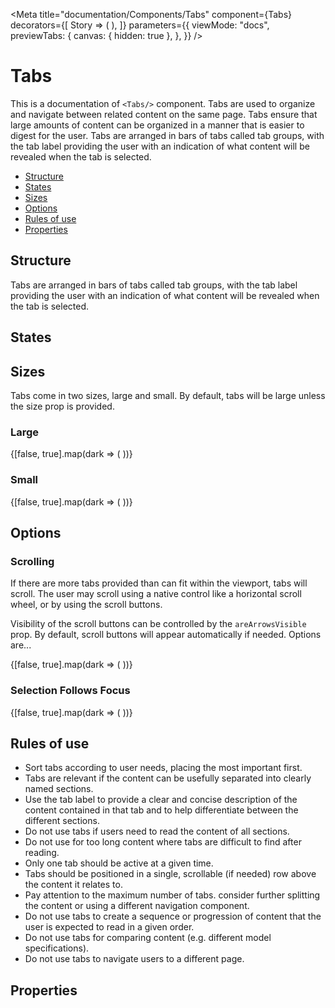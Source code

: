 <!--- Tabs.stories.mdx 
--->


<Meta
    title="documentation/Components/Tabs"
    component={Tabs}
    decorators={[
        Story => (
            <ThemeProvider defaultIsDarkModeEnabled={useDarkMode()}>
                <Story />
            </ThemeProvider>
        ),
    ]}
    parameters={{
        viewMode: "docs",
        previewTabs: {
            canvas: { hidden: true },
        },
    }}
/>

# Tabs

This is a documentation of `<Tabs/>` component.
Tabs are used to organize and navigate between related content on the same page.
Tabs ensure that large amounts of content can be organized in a manner that is easier
to digest for the user. Tabs are arranged in bars of tabs called tab groups, with the tab
label providing the user with an indication of what content will be revealed when the tab is selected.

-   [Structure](#structure)
-   [States](#sizes)
-   [Sizes](#sizes)
-   [Options](#options)
-   [Rules of use](#rules-of-use)
-   [Properties](#properties)

## Structure

Tabs are arranged in bars of tabs called tab groups, with the tab label providing the user
with an indication of what content will be revealed when the tab is selected.

## States

## Sizes

Tabs come in two sizes, large and small. By default, tabs will be large unless the size prop is provided.

### Large

<Canvas>
    <Story name="Tabs large">
        {[false, true].map(dark => (
            <Fragment key={dark}>
                <ThemeProvider dark={dark}></ThemeProvider>
            </Fragment>
        ))}
    </Story>
</Canvas>

### Small

<Canvas>
    <Story name="Tabs small">
        {[false, true].map(dark => (
            <Fragment key={dark}>
                <ThemeProvider dark={dark}></ThemeProvider>
            </Fragment>
        ))}
    </Story>
</Canvas>

## Options

### Scrolling

If there are more tabs provided than can fit within the viewport, tabs will scroll.
The user may scroll using a native control like a horizontal scroll wheel, or by using the scroll buttons.

Visibility of the scroll buttons can be controlled by the `areArrowsVisible` prop.
By default, scroll buttons will appear automatically if needed. Options are...

<Canvas>
    <Story name="Scrolling">
        {[false, true].map(dark => (
            <Fragment key={dark}>
                <ThemeProvider dark={dark}></ThemeProvider>
            </Fragment>
        ))}
    </Story>
</Canvas>

### Selection Follows Focus

<Canvas>
    <Story name="Selection Follows Focus">
        {[false, true].map(dark => (
            <Fragment key={dark}>
                <ThemeProvider dark={dark}></ThemeProvider>
            </Fragment>
        ))}
    </Story>
</Canvas>

## Rules of use

-   Sort tabs according to user needs, placing the most important first.
-   Tabs are relevant if the content can be usefully separated into clearly named sections.
-   Use the tab label to provide a clear and concise description of the content contained in that tab and to help differentiate between the different sections.
-   Do not use tabs if users need to read the content of all sections.
-   Do not use for too long content where tabs are difficult to find after reading.
-   Only one tab should be active at a given time.
-   Tabs should be positioned in a single, scrollable (if needed) row above the content it relates to.
-   Pay attention to the maximum number of tabs. consider further splitting the content or using a different navigation component.
-   Do not use tabs to create a sequence or progression of content that the user is expected to read in a given order.
-   Do not use tabs for comparing content (e.g. different model specifications).
-   Do not use tabs to navigate users to a different page.

## Properties

<ArgsTable of={Tabs} />
